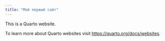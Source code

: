```yaml
---
title: "Мой первый сайт"
---
```


This is a Quarto website.

To learn more about Quarto websites visit <https://quarto.org/docs/websites>.
